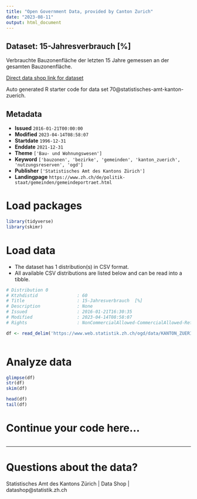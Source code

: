 ```yaml
---
title: "Open Government Data, provided by Canton Zurich"
date: "2023-08-11"
output: html_document
---
```


## Dataset: 15-Jahresverbrauch  [%]

Verbrauchte Bauzonenfläche der letzten 15 Jahre gemessen an der gesamten Bauzonenfläche.

[Direct data shop link for dataset](https://www.zh.ch/de/politik-staat/opendata.html#/datasets/70@statistisches-amt-kanton-zuerich)

Auto generated R starter code for data set 70@statistisches-amt-kanton-zuerich.

## Metadata

- **Issued** `2016-01-21T00:00:00`
- **Modified** `2023-04-14T08:58:07`
- **Startdate** `1996-12-31`
- **Enddate** `2021-12-31`
- **Theme** `['Bau- und Wohnungswesen']`
- **Keyword** `['bauzonen', 'bezirke', 'gemeinden', 'kanton_zuerich', 'nutzungsreserven', 'ogd']`
- **Publisher** `['Statistisches Amt des Kantons Zürich']`
- **Landingpage** `https://www.zh.ch/de/politik-staat/gemeinden/gemeindeportraet.html`


# Load packages

```r

library(tidyverse)
library(skimr)

```

# Load data

-   The dataset has 1 distribution(s) in CSV format.
-   All available CSV distributions are listed below and can be read into a tibble.

```r

# Distribution 0
# Ktzhdistid               : 60
# Title                    : 15-Jahresverbrauch  [%]
# Description              : None
# Issued                   : 2016-01-21T16:30:35
# Modified                 : 2023-04-14T08:58:07
# Rights                   : NonCommercialAllowed-CommercialAllowed-ReferenceRequired

df <- read_delim('https://www.web.statistik.zh.ch/ogd/data/KANTON_ZUERICH_46.csv')



```

# Analyze data

```r

glimpse(df)
str(df)
skim(df)

head(df)
tail(df)

```

# Continue your code here...

```r

```

------------------------------------------------------------------------

# Questions about the data?

Statistisches Amt des Kantons Zürich | Data Shop | datashop@statistik.zh.ch
